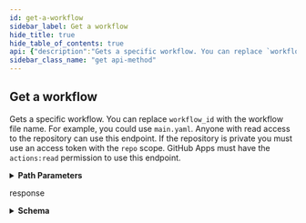 ```yaml
---
id: get-a-workflow
sidebar_label: Get a workflow
hide_title: true
hide_table_of_contents: true
api: {"description":"Gets a specific workflow. You can replace `workflow_id` with the workflow file name. For example, you could use `main.yaml`. Anyone with read access to the repository can use this endpoint. If the repository is private you must use an access token with the `repo` scope. GitHub Apps must have the `actions:read` permission to use this endpoint.","externalDocs":{"description":"API method documentation","url":"https://docs.github.com/rest/reference/actions#get-a-workflow"},"operationId":"actions/get-workflow","parameters":[{"in":"path","name":"owner","required":true,"schema":{"type":"string"}},{"in":"path","name":"repo","required":true,"schema":{"type":"string"}},{"description":"The ID of the workflow. You can also pass the workflow file name as a string.","in":"path","name":"workflow_id","required":true,"schema":{"oneOf":[{"type":"integer"},{"type":"string"}]}}],"responses":{"200":{"content":{"application/json":{"examples":{"default":{"value":{"badge_url":"https://github.com/octo-org/octo-repo/workflows/CI/badge.svg","created_at":"2020-01-09T07:48:37.000Z","html_url":"https://github.com/octo-org/octo-repo/blob/master/.github/workflows/161335","id":161335,"name":"CI","node_id":"MDg6V29ya2Zsb3cxNjEzMzU=","path":".github/workflows/blank.yaml","state":"active","updated_at":"2020-01-09T07:50:21.000Z","url":"https://api.github.com/repos/octo-org/octo-repo/actions/workflows/161335"}}},"schema":{"description":"A GitHub Actions workflow","properties":{"badge_url":{"example":"https://github.com/actions/setup-ruby/workflows/CI/badge.svg","type":"string"},"created_at":{"example":"2019-12-06T14:20:20.000Z","format":"date-time","type":"string"},"deleted_at":{"example":"2019-12-06T14:20:20.000Z","format":"date-time","type":"string"},"html_url":{"example":"https://github.com/actions/setup-ruby/blob/master/.github/workflows/ruby.yaml","type":"string"},"id":{"example":5,"type":"integer"},"name":{"example":"CI","type":"string"},"node_id":{"example":"MDg6V29ya2Zsb3cxMg==","type":"string"},"path":{"example":"ruby.yaml","type":"string"},"state":{"enum":["active","deleted"],"example":"active","type":"string"},"updated_at":{"example":"2019-12-06T14:20:20.000Z","format":"date-time","type":"string"},"url":{"example":"https://api.github.com/repos/actions/setup-ruby/workflows/5","type":"string"}},"required":["id","node_id","name","path","state","url","html_url","badge_url","created_at","updated_at"],"title":"Workflow","type":"object"}}},"description":"response"}},"tags":["actions"],"x-github":{"category":"actions","enabledForGitHubApps":true,"githubCloudOnly":false,"previews":[],"subcategory":"workflows"},"method":"get","path":"/repos/{owner}/{repo}/actions/workflows/{workflow_id}","servers":[{"url":"https://api.github.com"}],"info":{"contact":{"name":"Support","url":"https://support.github.com/contact"},"description":"GitHub's v3 REST API.","license":{"name":"MIT","url":"https://spdx.org/licenses/MIT"},"termsOfService":"https://docs.github.com/articles/github-terms-of-service","title":"GitHub v3 REST API","version":"1.1.4","x-apisguru-categories":["collaboration","developer_tools"],"x-logo":{"url":"https://twitter.com/github/profile_image?size=original"},"x-origin":[{"format":"openapi","url":"https://raw.githubusercontent.com/github/rest-api-description/main/descriptions/api.github.com/api.github.com.json","version":"3.0"}],"x-providerName":"github.com"},"postman":{"name":"Get a workflow","description":{"content":"Gets a specific workflow. You can replace `workflow_id` with the workflow file name. For example, you could use `main.yaml`. Anyone with read access to the repository can use this endpoint. If the repository is private you must use an access token with the `repo` scope. GitHub Apps must have the `actions:read` permission to use this endpoint.","type":"text/plain"},"url":{"path":["repos",":owner",":repo","actions","workflows",":workflow_id"],"host":["{{baseUrl}}"],"query":[],"variable":[{"disabled":false,"description":{"content":"(Required) ","type":"text/plain"},"type":"any","value":"","key":"owner"},{"disabled":false,"description":{"content":"(Required) ","type":"text/plain"},"type":"any","value":"","key":"repo"},{"disabled":false,"description":{"content":"(Required) The ID of the workflow. You can also pass the workflow file name as a string.","type":"text/plain"},"type":"any","value":"","key":"workflow_id"}]},"header":[{"key":"Accept","value":"application/json"}],"method":"GET"}}
sidebar_class_name: "get api-method"
---
```



## Get a workflow



Gets a specific workflow. You can replace `workflow_id` with the workflow file name. For example, you could use `main.yaml`. Anyone with read access to the repository can use this endpoint. If the repository is private you must use an access token with the `repo` scope. GitHub Apps must have the `actions:read` permission to use this endpoint.

<details style={{"marginBottom":"1rem"}}><summary style={{}}><strong>Path Parameters</strong></summary><div><ul><ParamsItem className={"paramsItem"} param={{"in":"path","name":"owner","required":true,"schema":{"type":"string"}}}></ParamsItem><ParamsItem className={"paramsItem"} param={{"in":"path","name":"repo","required":true,"schema":{"type":"string"}}}></ParamsItem><ParamsItem className={"paramsItem"} param={{"description":"The ID of the workflow. You can also pass the workflow file name as a string.","in":"path","name":"workflow_id","required":true,"schema":{"oneOf":[{"type":"integer"},{"type":"string"}]}}}></ParamsItem></ul></div></details><div><ApiTabs><TabItem label={"200"} value={"200"}><div>

response

</div><div><details style={{}}><summary style={{"textAlign":"left"}}><strong>Schema</strong></summary><div style={{"textAlign":"left","marginLeft":"1rem"}}></div><ul style={{"marginLeft":"1rem"}}><SchemaItem collapsible={false} name={"badge_url"} required={true} schemaDescription={undefined} schemaName={"string"} qualifierMessage={undefined}></SchemaItem><SchemaItem collapsible={false} name={"created_at"} required={true} schemaDescription={undefined} schemaName={"date-time"} qualifierMessage={undefined}></SchemaItem><SchemaItem collapsible={false} name={"deleted_at"} required={false} schemaDescription={undefined} schemaName={"date-time"} qualifierMessage={undefined}></SchemaItem><SchemaItem collapsible={false} name={"html_url"} required={true} schemaDescription={undefined} schemaName={"string"} qualifierMessage={undefined}></SchemaItem><SchemaItem collapsible={false} name={"id"} required={true} schemaDescription={undefined} schemaName={"integer"} qualifierMessage={undefined}></SchemaItem><SchemaItem collapsible={false} name={"name"} required={true} schemaDescription={undefined} schemaName={"string"} qualifierMessage={undefined}></SchemaItem><SchemaItem collapsible={false} name={"node_id"} required={true} schemaDescription={undefined} schemaName={"string"} qualifierMessage={undefined}></SchemaItem><SchemaItem collapsible={false} name={"path"} required={true} schemaDescription={undefined} schemaName={"string"} qualifierMessage={undefined}></SchemaItem><SchemaItem collapsible={false} name={"state"} required={true} schemaDescription={undefined} schemaName={"string"} qualifierMessage={"**Possible values:** [`active`, `deleted`]"}></SchemaItem><SchemaItem collapsible={false} name={"updated_at"} required={true} schemaDescription={undefined} schemaName={"date-time"} qualifierMessage={undefined}></SchemaItem><SchemaItem collapsible={false} name={"url"} required={true} schemaDescription={undefined} schemaName={"string"} qualifierMessage={undefined}></SchemaItem></ul></details></div></TabItem></ApiTabs></div>
      